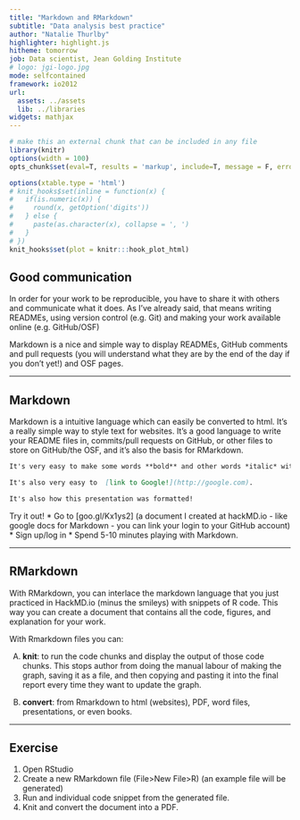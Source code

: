 ```yaml
---
title: "Markdown and RMarkdown"
subtitle: "Data analysis best practice"
author: "Natalie Thurlby"
highlighter: highlight.js
hitheme: tomorrow
job: Data scientist, Jean Golding Institute
# logo: jgi-logo.jpg
mode: selfcontained
framework: io2012
url:
  assets: ../assets
  lib: ../libraries
widgets: mathjax
---
```


```r
# make this an external chunk that can be included in any file
library(knitr)
options(width = 100)
opts_chunk$set(eval=T, results = 'markup', include=T, message = F, error = F, warning = F, comment = NA, fig.align = 'center', dpi = 100, tidy = F, cache.path = '.cache/', fig.path = 'fig/')

options(xtable.type = 'html')
# knit_hooks$set(inline = function(x) {
#   if(is.numeric(x)) {
#     round(x, getOption('digits'))
#   } else {
#     paste(as.character(x), collapse = ', ')
#   }
# })
knit_hooks$set(plot = knitr:::hook_plot_html)
```

## Good communication

In order for your work to be reproducible, you have to share it with others and communicate what it does. As I've already said, that means writing READMEs, using version control (e.g. Git) and making your work available online (e.g. GitHub/OSF)

Markdown is a nice and simple way to display READMEs, GitHub comments and pull requests (you will understand what they are by the end of the day if you don't yet!) and OSF pages.

---

## Markdown

Markdown is a intuitive language which can easily be converted to html. It's a really simple way to style text for websites. It's a good language to write your README files in, commits/pull requests on GitHub, or other files to store on GitHub/the OSF, and it's also the basis for RMarkdown. 

```markdown
It's very easy to make some words **bold** and other words *italic* with Markdown. 

It's also very easy to  [link to Google!](http://google.com).

It's also how this presentation was formatted! 

```

Try it out!
* Go to [goo.gl/Kx1ys2] (a document I created at hackMD.io - like google docs for Markdown - you can link your login to your GitHub account)
* Sign up/log in
* Spend 5-10 minutes playing with Markdown.

---

## RMarkdown

With RMarkdown, you can interlace the markdown language that you just practiced in HackMD.io (minus the smileys) with snippets of R code. This way you can create a document that contains all the code, figures, and explanation for your work.

With Rmarkdown files you can:

(A) __knit__: to run the code chunks and display the output of those code chunks. This stops author from doing the manual labour of making the graph, saving it as a file, and then copying and pasting it into the final report every time they want to update the graph.

(B) __convert__: from Rmarkdown to html (websites), PDF, word files, presentations, or even books.

---

## Exercise

1. Open RStudio
2. Create a new RMarkdown file (File>New File>R) (an example file will be generated)
3. Run and individual code snippet from the generated file.
4. Knit and convert the document into a PDF.
